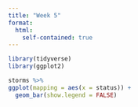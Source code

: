 ```yaml
---
title: "Week 5"
format:
  html:
    self-contained: true
---
```




```r
library(tidyverse)
library(ggplot2)

storms %>%
ggplot(mapping = aes(x = status)) +
  geom_bar(show.legend = FALSE)
```
